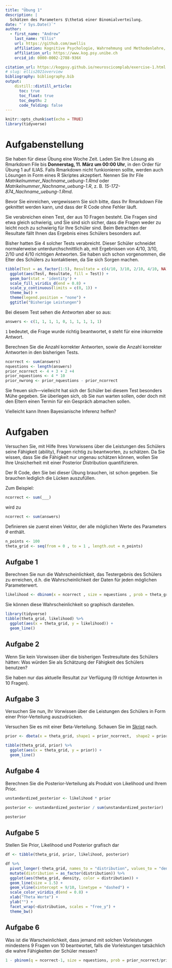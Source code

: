 ```yaml
---
title: "Übung 1"
description: |
  Schätzen des Parameters $\theta$ einer Binomialverteilung.
date: "`r Sys.Date()`"
author:
  - first_name: "Andrew"
    last_name: "Ellis"
    url: https://github.com/awellis
    affiliation: Kognitive Psychologie, Wahrnehmung und Methodenlehre, Universität Bern 
    affiliation_url: https://www.kog.psy.unibe.ch
    orcid_id: 0000-0002-2788-936X

citation_url: https://kogpsy.github.io/neuroscicomplab/exercise-1.html
# slug: ellis2021overview
bibliography: bibliography.bib
output: 
    distill::distill_article:
      toc: true
      toc_float: true
      toc_depth: 2
      code_folding: false
---
```


```r
knitr::opts_chunk$set(echo = TRUE)
library(tidyverse)
```

# Aufgabenstellung

:::exercise
Sie haben für diese Übung eine Woche Zeit. Laden Sie Ihre Lösung als Rmarkdown File bis **Donnerstag, 11. März um 00:00 Uhr**, in den Order für Übung 1 auf ILIAS. Falls Rmarkdown nicht funkionieren sollte, werden auch Lösungen in Form eines R Skriptes akzeptiert. Nennen Sie Ihr File *Matrikelnummer_Nachname_uebung-1.Rmd* oder *Matrikelnummer_Nachname_uebung-1.R*, z. B. *15-172-874_Nachname_uebung-1.Rmd*.
:::

:::note
Bevor Sie einreichen, vergewissern Sie sich bitte, dass Ihr Rmarkdown File geknittet werden kann, und dass der R Code ohne Fehler läuft.
:::

Sie verabreichen einen Test, der aus 10 Fragen besteht. Die Fragen sind etwa gleich schwierig, und Sie sind sich sicher, dass die Fragen weder zu leicht noch zu schwierig für Ihre Schüler sind. Beim Betrachten der Resultate fällt Ihnen das Ergebnis eines Schülers besonders auf.

Bisher hatten Sie 4 solcher Tests verabreicht. Dieser Schüler schneidet normalerweise unterdurchschnittlich ab, mit Ergebnissen  von $4/10$, $3/10$, $2/10$ und $4/10$ richtigen Antworten. Sie haben sich schon vorgenommen, die Elter des Schülers zu kontaktieren, da Sie sich Sorgen machen. 


```r
tibble(Test = as_factor(1:5), Resultate = c(4/10, 3/10, 2/10, 4/10, NA)) %>% 
  ggplot(aes(Test, Resultate, fill = Test)) +
  geom_bar(stat = 'identity') +
  scale_fill_viridis_d(end = 0.8) +
  scale_y_continuous(limits = c(0, 1)) +
  theme_bw() +
  theme(legend.position = "none") +
  ggtitle("Bisherige Leistungen")
```


Bei diesem Test sehen die Antworten aber so aus:


```r
answers <- c(1, 1, 1, 1, 0, 1, 1, 1, 1, 1)
```

<aside>
`1` bedeutet, die Frage wurde richtig beantwortet, `0` steht für eine inkorrekte Antwort.
</aside>

Berechnen Sie die Anzahl korrekter Antworten, sowie die Anzahl korrekter Antworten in den bisherigen Tests.

```r
ncorrect <- sum(answers)
nquestions <- length(answers)
prior_ncorrect <- 4 + 3 + 2 +4
prior_nquestions <- 4 * 10
prior_nwrong <- prior_nquestions - prior_ncorrect
```


Sie freuen sich---vielleicht hat sich der Schüler bei diesem Test besonders Mühe gegeben. Sie überlegen sich, ob Sie nun warten sollen, oder doch mit den Eltern einen Termin für ein Gespräch abmachen sollen.


Vielleicht kann Ihnen Bayesianische Inferenz helfen? 

# Aufgaben

Versuchen Sie, mit Hilfe Ihres Vorwissens über die Leistungen des Schülers seine Fähigkeit (ability), Fragen richtig zu beantworten, zu schätzen. Da Sie wissen, dass Sie die Fähigkeit nur ungenau schätzen können, wollen Sie Ihre Unsicherheit mit einer Posterior Distribution quantifizieren. 

:::puzzle
Der R Code, den Sie bei dieser Übung brauchen, ist schon gegeben. Sie brauchen lediglich die Lücken auszufüllen. 

Zum Beispiel: 

```r
ncorrect <- sum(___)
```

wird zu

```r
ncorrect <- sum(answers)
```

:::



Definieren sie zuerst einen Vektor, der alle möglichen Werte des Parameters $\theta$ enthält.

```r
n_points <- 100
theta_grid <- seq(from = 0 , to = 1 , length.out = n_points)
```

## Aufgabe 1

Berechnen Sie nun die Wahrscheinlichkeit, das Testergebnis des Schülers zu erreichen, d.h. die Wahrscheinlichkeit der Daten für jeden möglichen Parameterwert.


```r
likelihood <- dbinom(x = ncorrect , size = nquestions , prob = theta_grid)
```

Sie können diese Wahrscheinlichkeit so graphisch darstellen.

```r
library(tidyverse)
tibble(theta_grid, likelihood) %>% 
  ggplot(aes(x = theta_grid, y = likelihood)) +
  geom_line()
```
## Aufgabe 2

Wenn Sie kein Vorwissen über die bisherigen Testresultate des Schülers hätten: Was würden Sie als Schätzung der Fähigkeit des Schülers benutzen?

<aside>
Sie haben nur das aktuelle Resultat zur Verfügung (9 richtige Antowrten in 10 Fragen).
</aside>





## Aufgabe 3
Versuchen Sie nun, Ihr Vorwissen über die Leistungen des Schülers in Form einer Prior-Verteilung auszudrücken.

<aside>
Versuchen Sie es mit einer Beta-Verteilung. Schauen Sie im [Skript](https://kogpsy.github.io/neuroscicomplab/01-intro-bayesian-stats.html#beta-verteilung) nach.
</aside>


```r
prior <- dbeta(x = theta_grid, shape1 = prior_ncorrect,  shape2 = prior_nquestions)
```

```r
tibble(theta_grid, prior) %>% 
  ggplot(aes(x = theta_grid, y = prior)) +
  geom_line()
```

## Aufgabe 4

Berechnen Sie die Posterior-Verteilung als Produkt von Likelihood und Ihrem Prior.

```r
unstandardized_posterior <- likelihood * prior

posterior <- unstandardized_posterior / sum(unstandardized_posterior)

posterior
```


## Aufgabe 5

Stellen Sie Prior, Likelihood und Posterior grafisch dar

```r
df <- tibble(theta_grid, prior, likelihood, posterior)

df %>%
  pivot_longer(-theta_grid, names_to = "distribution", values_to = "density") %>% 
  mutate(distribution = as_factor(distribution)) %>% 
  ggplot(aes(theta_grid, density, color = distribution)) +
  geom_line(size = 1.5) +
  geom_vline(xintercept = 9/10, linetype = "dashed") +
  scale_color_viridis_d(end = 0.8) +
  xlab("Theta Werte") +
  ylab("") +
  facet_wrap(~distribution, scales = "free_y") +
  theme_bw()
```


## Aufgabe 6

Was ist die Warscheinlichkeit, dass jemand mit solchen Vorleistungen mindestens 9 Fragen von 10 beantwortet, falls die Vorleistungen tatsächlich die wahre Fähigkeiten der Schüler messen?



```r
1 - pbinom(q = ncorrect-1, size = nquestions, prob = prior_ncorrect/prior_nquestions)
```

